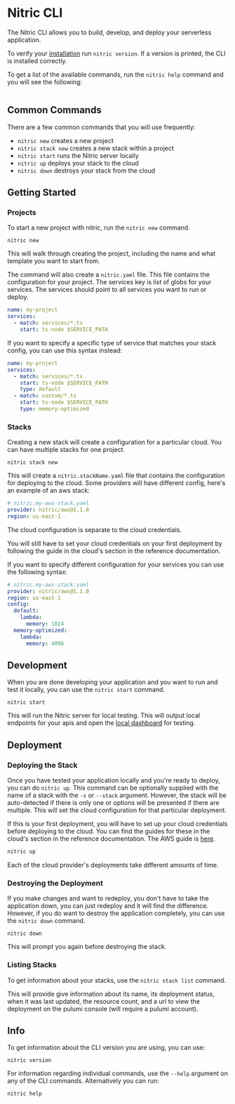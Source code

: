 
# Nitric CLI

The Nitric CLI allows you to build, develop, and deploy your serverless application.

To verify your [installation](/getting-started/installation) run `nitric version`. If a version is printed, the CLI is installed correctly.

To get a list of the available commands, run the `nitric help` command and you will see the following:

```text file=<rootDir>/src/assets/cli-usage.txt

```

## Common Commands

There are a few common commands that you will use frequently:

- `nitric new` creates a new project
- `nitric stack new` creates a new stack within a project
- `nitric start` runs the Nitric server locally
- `nitric up` deploys your stack to the cloud
- `nitric down` destroys your stack from the cloud

## Getting Started

### Projects

To start a new project with nitric, run the `nitric new` command.

```
nitric new
```

This will walk through creating the project, including the name and what template you want to start from.

The command will also create a `nitric.yaml` file. This file contains the configuration for your project. The services key is list of globs for your services. The services should point to all services you want to run or deploy.

```yaml
name: my-project
services:
  - match: services/*.ts
    start: ts-node $SERVICE_PATH
```

If you want to specify a specific type of service that matches your stack config, you can use this syntax instead:

```yaml
name: my-project
services:
  - match: services/*.ts
    start: ts-node $SERVICE_PATH
    type: default
  - match: custom/*.ts
    start: ts-node $SERVICE_PATH
    type: memory-optimized
```

### Stacks

Creating a new stack will create a configuration for a particular cloud. You can have multiple stacks for one project.

```
nitric stack new
```

This will create a `nitric.stackName.yaml` file that contains the configuration for deploying to the cloud. Some providers will have different config, here's an example of an aws stack:

```yaml
# nitric.my-aws-stack.yaml
provider: nitric/aws@1.1.0
region: us-east-1
```

<Note>The cloud configuration is separate to the cloud credentials.</Note>

<Note>
  You will still have to set your cloud credentials on your first deployment by
  following the guide in the cloud's section in the reference documentation.
</Note>

If you want to specify different configuration for your services you can use the following syntax:

```yaml
# nitric.my-aws-stack.yaml
provider: nitric/aws@1.1.0
region: us-east-1
config:
  default:
    lambda:
      memory: 1024
  memory-optimized:
    lambda:
      memory: 4096
```

## Development

When you are done developing your application and you want to run and test it locally, you can use the `nitric start` command.

```
nitric start
```

This will run the Nitric server for local testing. This will output local endpoints for your apis and open the [local dashboard](/getting-started/local-dashboard) for testing.

## Deployment

### Deploying the Stack

Once you have tested your application locally and you're ready to deploy, you can do `nitric up`. This command can be optionally supplied with the name of a stack with the `-s` or `--stack` argument. However, the stack will be auto-detected if there is only one or options will be presented if there are multiple. This will set the cloud configuration for that particular deployment.

If this is your first deployment, you will have to set up your cloud credentials before deploying to the cloud. You can find the guides for these in the cloud's section in the reference documentation. The AWS guide is [here](/reference/providers/aws).

```bash
nitric up
```

<Note>
  Each of the cloud provider's deployments take different amounts of time.
</Note>

### Destroying the Deployment

If you make changes and want to redeploy, you don't have to take the application down, you can just redeploy and it will find the difference. However, if you do want to destroy the application completely, you can use the `nitric down` command.

```
nitric down
```

<Note>This will prompt you again before destroying the stack.</Note>

### Listing Stacks

To get information about your stacks, use the `nitric stack list` command.

This will provide give information about its name, its deployment status, when it was last updated, the resource count, and a url to view the deployment on the pulumi console (will require a pulumi account).

## Info

To get information about the CLI version you are using, you can use:

```
nitric version
```

For information regarding individual commands, use the `--help` argument on any of the CLI commands. Alternatively you can run:

```
nitric help
```
